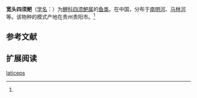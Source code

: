 {{Speciesbox
| name = 宽头四须鲃
| status = 
| status_system = 
| image = 
| genus = Barbodes
| species = laticeps
| authority = Lin et Chang, 1986<ref name='id5940'>{{cite web| url =http://www.bioinfo.cn/db05/BjdwSpecies.php?action=view&id=5940| title =宽头四须鲃| work =中国动物物种编目数据库| publisher =中国科学院微生物研究所| author =中国科学院动物研究所| accessdate =2009-04-11| deadurl =yes| archiveurl =https://web.archive.org/web/20160305031148/http://www.bioinfo.cn/db05/BjdwSpecies.php?action=view&id=5940| archivedate =2016-03-05}}</ref>
}}

'''宽头四须鲃'''（[[学名|学名]]：{{lang|la|''Barbodes laticeps''}}）为[[鲤科|鲤科]][[四须鲃属|四须鲃属]]的[[鱼类|鱼类]]。在中国，分布于[[南明河|南明河]]、[[马林河|马林河]]等。该物种的模式产地在贵州贵阳市。<ref name='id5940'/>

== 参考文献 ==
{{reflist}}

== 扩展阅读 ==
{{refbegin}}
{{wikispecies-inline|Barbodes laticeps|宽头四须鲃}}
{{refend}}

[[Category:四须鲃属|laticeps]]


{{鯉形目小作品}}